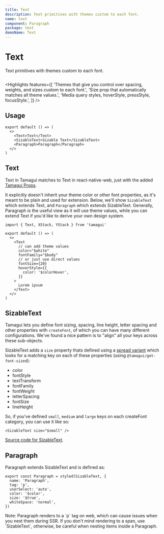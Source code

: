 ```yaml
---
title: Text
description: Text primitives with themes custom to each font.
name: text
component: Paragraph
package: text
demoName: Text
---
```


# Text

<Description>Text primitives with themes custom to each font.</Description>

<HeroContainer demoMultiple>
  <TextDemo />
</HeroContainer>

```tsx hero template=Text

```

<Highlights
  features={[
    'Themes that give you control over spacing, weights, and sizes custom to each font.',
    'Size prop that automatically matches all theme values.',
    'Media query styles, hoverStyle, pressStyle, focusStyle.',
  ]}
/>

## Usage

```tsx
export default () => (
  <>
    <Text>Text</Text>
    <SizableText>Sizable Text</SizableText>
    <Paragraph>Paragraph</Paragraph>
  </>
)
```

## Text

Text in Tamagui matches to Text in react-native-web, just with the added [Tamagui Props](/docs/intro/props).

It explicitly doesn't inherit your theme color or other font properties, as it's meant to be plain and used for extension. Below, we'll show `SizableText` which extends Text, and `Paragraph` which extends SizableText. Generally, Paragraph is the useful view as it will use theme values, while you can extend Text if you'd like to derive your own design system.

```tsx
import { Text, XStack, YStack } from 'tamagui'

export default () => (
  <>
    <Text
      // can add theme values
      color="$white"
      fontFamily="$body"
      // or just use direct values
      fontSize={20}
      hoverStyle={{
        color: '$colorHover',
      }}
    >
      Lorem ipsum
    </Text>
  </>
)
```

## SizableText

Tamagui lets you define font sizing, spacing, line height, letter spacing and other properties with `createFont`, of which you can have many different configurations. We've found a nice pattern is to "align" all your keys across these sub-objects.

SizableText adds a `size` property thats defined using a [spread variant](/docs/core/styled#spread-variants) which looks for a matching key on each of these properties (using `@tamagui/get-font-sized`):

- color
- fontStyle
- textTransform
- fontFamily
- fontWeight
- letterSpacing
- fontSize
- lineHeight

So, if you've defined `small`, `medium` and `large` keys on each createFont category, you can use it like so:

```tsx
<SizableText size="$small" />
```

[Source code for SizableText](https://github.com/tamagui/tamagui/blob/master/packages/text/src/SizableText.tsx).

## Paragraph

Paragraph extends SizableText and is defined as:

```tsx
export const Paragraph = styled(SizableText, {
  name: 'Paragraph',
  tag: 'p',
  userSelect: 'auto',
  color: '$color',
  size: '$true',
  whiteSpace: 'normal',
})
```

<Notice>
  Note: Paragraph renders to a `p` tag on web, which can cause issues when you nest them
  during SSR. If you don't mind rendering to a span, use `SizableText`, otherwise, be
  careful when nesting items inside a Paragraph.
</Notice>
